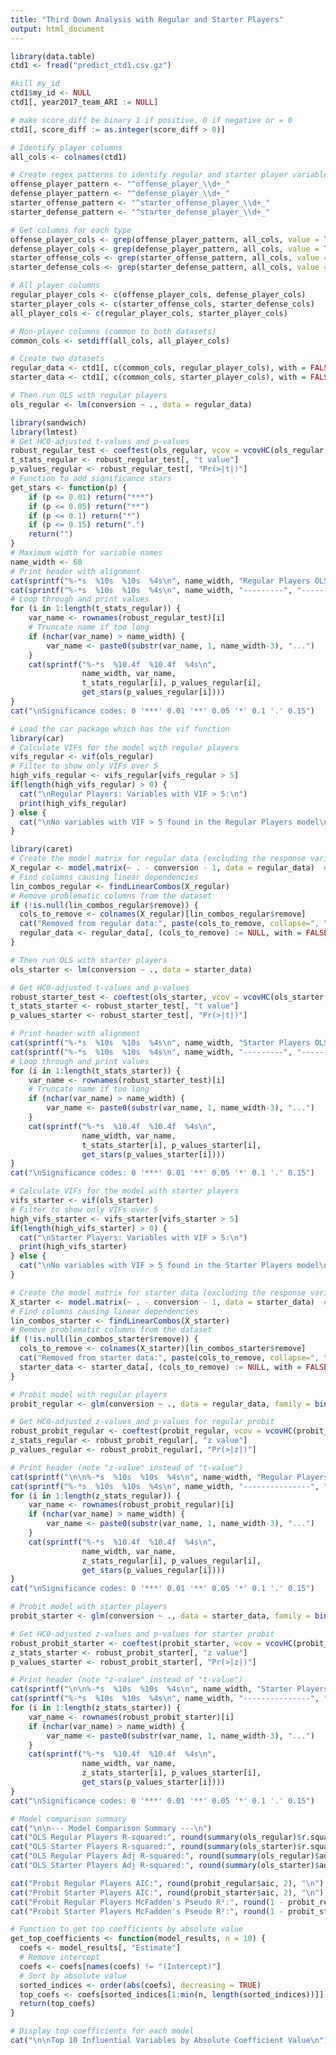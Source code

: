 ```yaml
---
title: "Third Down Analysis with Regular and Starter Players"
output: html_document
---
```


```r
library(data.table)             
ctd1 <- fread("predict_ctd1.csv.gz")                        
```

```r
#kill my_id
ctd1$my_id <- NULL
ctd1[, year2017_team_ARI := NULL]
```

```r
# make score_diff be binary 1 if positive, 0 if negative or = 0
ctd1[, score_diff := as.integer(score_diff > 0)]
```



```r
# Identify player columns
all_cols <- colnames(ctd1)

# Create regex patterns to identify regular and starter player variables
offense_player_pattern <- "^offense_player_\\d+_"
defense_player_pattern <- "^defense_player_\\d+_"
starter_offense_pattern <- "^starter_offense_player_\\d+_"
starter_defense_pattern <- "^starter_defense_player_\\d+_"

# Get columns for each type
offense_player_cols <- grep(offense_player_pattern, all_cols, value = TRUE)
defense_player_cols <- grep(defense_player_pattern, all_cols, value = TRUE)
starter_offense_cols <- grep(starter_offense_pattern, all_cols, value = TRUE)
starter_defense_cols <- grep(starter_defense_pattern, all_cols, value = TRUE)

# All player columns
regular_player_cols <- c(offense_player_cols, defense_player_cols)
starter_player_cols <- c(starter_offense_cols, starter_defense_cols)
all_player_cols <- c(regular_player_cols, starter_player_cols)

# Non-player columns (common to both datasets)
common_cols <- setdiff(all_cols, all_player_cols)

# Create two datasets
regular_data <- ctd1[, c(common_cols, regular_player_cols), with = FALSE]
starter_data <- ctd1[, c(common_cols, starter_player_cols), with = FALSE]
```


```r
# Then run OLS with regular players
ols_regular <- lm(conversion ~ ., data = regular_data)
```

```r
library(sandwich)
library(lmtest)
# Get HC0-adjusted t-values and p-values
robust_regular_test <- coeftest(ols_regular, vcov = vcovHC(ols_regular, type = "HC0"))
t_stats_regular <- robust_regular_test[, "t value"]
p_values_regular <- robust_regular_test[, "Pr(>|t|)"]
# Function to add significance stars
get_stars <- function(p) {
    if (p <= 0.01) return("***")
    if (p <= 0.05) return("**")
    if (p <= 0.1) return("*")
    if (p <= 0.15) return(".")
    return("")
}
# Maximum width for variable names
name_width <- 60
# Print header with alignment
cat(sprintf("%-*s  %10s  %10s  %4s\n", name_width, "Regular Players OLS Variable", "t-value", "p-value", "sig"))
cat(sprintf("%-*s  %10s  %10s  %4s\n", name_width, "---------", "-------", "-------", "----"))
# Loop through and print values
for (i in 1:length(t_stats_regular)) {
    var_name <- rownames(robust_regular_test)[i]
    # Truncate name if too long
    if (nchar(var_name) > name_width) {
        var_name <- paste0(substr(var_name, 1, name_width-3), "...")
    }
    cat(sprintf("%-*s  %10.4f  %10.4f  %4s\n", 
                name_width, var_name, 
                t_stats_regular[i], p_values_regular[i],
                get_stars(p_values_regular[i])))
}
cat("\nSignificance codes: 0 '***' 0.01 '**' 0.05 '*' 0.1 '.' 0.15")
```

```r
# Load the car package which has the vif function
library(car)
# Calculate VIFs for the model with regular players
vifs_regular <- vif(ols_regular)
# Filter to show only VIFs over 5
high_vifs_regular <- vifs_regular[vifs_regular > 5]
if(length(high_vifs_regular) > 0) {
  cat("\nRegular Players: Variables with VIF > 5:\n")
  print(high_vifs_regular)
} else {
  cat("\nNo variables with VIF > 5 found in the Regular Players model\n")
}
```

```r
library(caret)
# Create the model matrix for regular data (excluding the response variable)
X_regular <- model.matrix(~ . - conversion - 1, data = regular_data)  # -1 removes intercept
# Find columns causing linear dependencies
lin_combos_regular <- findLinearCombos(X_regular)
# Remove problematic columns from the dataset
if (!is.null(lin_combos_regular$remove)) {
  cols_to_remove <- colnames(X_regular)[lin_combos_regular$remove]
  cat("Removed from regular data:", paste(cols_to_remove, collapse=", "), "\n")
  regular_data <- regular_data[, (cols_to_remove) := NULL, with = FALSE]
}
```


```r
# Then run OLS with starter players
ols_starter <- lm(conversion ~ ., data = starter_data)
```

```r
# Get HC0-adjusted t-values and p-values
robust_starter_test <- coeftest(ols_starter, vcov = vcovHC(ols_starter, type = "HC0"))
t_stats_starter <- robust_starter_test[, "t value"]
p_values_starter <- robust_starter_test[, "Pr(>|t|)"]

# Print header with alignment
cat(sprintf("%-*s  %10s  %10s  %4s\n", name_width, "Starter Players OLS Variable", "t-value", "p-value", "sig"))
cat(sprintf("%-*s  %10s  %10s  %4s\n", name_width, "---------", "-------", "-------", "----"))
# Loop through and print values
for (i in 1:length(t_stats_starter)) {
    var_name <- rownames(robust_starter_test)[i]
    # Truncate name if too long
    if (nchar(var_name) > name_width) {
        var_name <- paste0(substr(var_name, 1, name_width-3), "...")
    }
    cat(sprintf("%-*s  %10.4f  %10.4f  %4s\n", 
                name_width, var_name, 
                t_stats_starter[i], p_values_starter[i],
                get_stars(p_values_starter[i])))
}
cat("\nSignificance codes: 0 '***' 0.01 '**' 0.05 '*' 0.1 '.' 0.15")
```

```r
# Calculate VIFs for the model with starter players
vifs_starter <- vif(ols_starter)
# Filter to show only VIFs over 5
high_vifs_starter <- vifs_starter[vifs_starter > 5]
if(length(high_vifs_starter) > 0) {
  cat("\nStarter Players: Variables with VIF > 5:\n")
  print(high_vifs_starter)
} else {
  cat("\nNo variables with VIF > 5 found in the Starter Players model\n")
}
```

```r
# Create the model matrix for starter data (excluding the response variable)
X_starter <- model.matrix(~ . - conversion - 1, data = starter_data)  # -1 removes intercept
# Find columns causing linear dependencies
lin_combos_starter <- findLinearCombos(X_starter)
# Remove problematic columns from the dataset
if (!is.null(lin_combos_starter$remove)) {
  cols_to_remove <- colnames(X_starter)[lin_combos_starter$remove]
  cat("Removed from starter data:", paste(cols_to_remove, collapse=", "), "\n")
  starter_data <- starter_data[, (cols_to_remove) := NULL, with = FALSE]
}
```


```r
# Probit model with regular players
probit_regular <- glm(conversion ~ ., data = regular_data, family = binomial(link = "probit"))
```

```r
# Get HC0-adjusted z-values and p-values for regular probit
robust_probit_regular <- coeftest(probit_regular, vcov = vcovHC(probit_regular, type = "HC0"))
z_stats_regular <- robust_probit_regular[, "z value"]
p_values_regular <- robust_probit_regular[, "Pr(>|z|)"]

# Print header (note "z-value" instead of "t-value")
cat(sprintf("\n\n%-*s  %10s  %10s  %4s\n", name_width, "Regular Players Probit Variable", "z-value", "p-value", "sig"))
cat(sprintf("%-*s  %10s  %10s  %4s\n", name_width, "---------------", "-------", "-------", "----"))
for (i in 1:length(z_stats_regular)) {
    var_name <- rownames(robust_probit_regular)[i]
    if (nchar(var_name) > name_width) {
        var_name <- paste0(substr(var_name, 1, name_width-3), "...")
    }
    cat(sprintf("%-*s  %10.4f  %10.4f  %4s\n", 
                name_width, var_name, 
                z_stats_regular[i], p_values_regular[i],
                get_stars(p_values_regular[i])))
}
cat("\nSignificance codes: 0 '***' 0.01 '**' 0.05 '*' 0.1 '.' 0.15")
```


```r
# Probit model with starter players
probit_starter <- glm(conversion ~ ., data = starter_data, family = binomial(link = "probit"))
```

```r
# Get HC0-adjusted z-values and p-values for starter probit
robust_probit_starter <- coeftest(probit_starter, vcov = vcovHC(probit_starter, type = "HC0"))
z_stats_starter <- robust_probit_starter[, "z value"]
p_values_starter <- robust_probit_starter[, "Pr(>|z|)"]

# Print header (note "z-value" instead of "t-value")
cat(sprintf("\n\n%-*s  %10s  %10s  %4s\n", name_width, "Starter Players Probit Variable", "z-value", "p-value", "sig"))
cat(sprintf("%-*s  %10s  %10s  %4s\n", name_width, "---------------", "-------", "-------", "----"))
for (i in 1:length(z_stats_starter)) {
    var_name <- rownames(robust_probit_starter)[i]
    if (nchar(var_name) > name_width) {
        var_name <- paste0(substr(var_name, 1, name_width-3), "...")
    }
    cat(sprintf("%-*s  %10.4f  %10.4f  %4s\n", 
                name_width, var_name, 
                z_stats_starter[i], p_values_starter[i],
                get_stars(p_values_starter[i])))
}
cat("\nSignificance codes: 0 '***' 0.01 '**' 0.05 '*' 0.1 '.' 0.15")
```


```r
# Model comparison summary
cat("\n\n--- Model Comparison Summary ---\n")
cat("OLS Regular Players R-squared:", round(summary(ols_regular)$r.squared, 4), "\n")
cat("OLS Starter Players R-squared:", round(summary(ols_starter)$r.squared, 4), "\n")
cat("OLS Regular Players Adj R-squared:", round(summary(ols_regular)$adj.r.squared, 4), "\n")
cat("OLS Starter Players Adj R-squared:", round(summary(ols_starter)$adj.r.squared, 4), "\n\n")

cat("Probit Regular Players AIC:", round(probit_regular$aic, 2), "\n")
cat("Probit Starter Players AIC:", round(probit_starter$aic, 2), "\n")
cat("Probit Regular Players McFadden's Pseudo R²:", round(1 - probit_regular$deviance/probit_regular$null.deviance, 4), "\n")
cat("Probit Starter Players McFadden's Pseudo R²:", round(1 - probit_starter$deviance/probit_starter$null.deviance, 4), "\n")
```


```r
# Function to get top coefficients by absolute value
get_top_coefficients <- function(model_results, n = 10) {
  coefs <- model_results[, "Estimate"]
  # Remove intercept
  coefs <- coefs[names(coefs) != "(Intercept)"]
  # Sort by absolute value
  sorted_indices <- order(abs(coefs), decreasing = TRUE)
  top_coefs <- coefs[sorted_indices[1:min(n, length(sorted_indices))]]
  return(top_coefs)
}

# Display top coefficients for each model
cat("\n\nTop 10 Influential Variables by Absolute Coefficient Value\n")


```